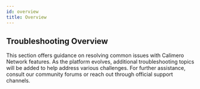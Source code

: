 ```yaml
---
id: overview
title: Overview
---
```


## Troubleshooting Overview

This section offers guidance on resolving common issues with Calimero Network
features. As the platform evolves, additional troubleshooting topics will be
added to help address various challenges. For further assistance, consult our
community forums or reach out through official support channels.
